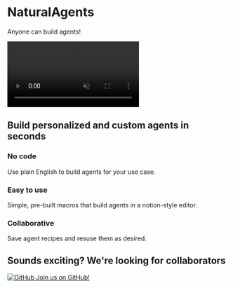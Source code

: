 
<div className="flex flex-col items-center justify-center text-center">
    <h1 className="text-6xl font-bold mt-8">NaturalAgents</h1>
    <p className="text-lg">Anyone can build agents!</p>
    <div className="w-full max-w-4xl mt-8 aspect-w-16 aspect-h-9 border-4 border-current rounded-lg dark:border-0">
        <video
        className="w-full h-full rounded-lg"
        controls
        autoPlay
        muted
        loop
        src={`${prefix}/static/videos/NaturalAgents Demo.mp4`}
        type="video/mp4"
        >
        </video>
    </div>

  <h2 className="text-3xl font-semibold mt-16 mb-8">
    Build personalized and custom agents in seconds
  </h2>
  <div className="grid grid-cols-1 md:grid-cols-3 gap-12 mt-12 w-full max-w-4xl">
    <div className="flex flex-col items-center p-4 border rounded-lg shadow-lg">
      <h3 className="text-xl font-semibold">No code</h3>
      <p className="mt-1">Use plain English to build agents for your use case.</p>
    </div>
    <div className="flex flex-col items-center p-4 border rounded-lg shadow-lg">
      <h3 className="text-xl font-semibold">Easy to use</h3>
      <p className="mt-1">Simple, pre-built macros that build agents in a notion-style editor.</p>
    </div>
    <div className="flex flex-col items-center p-4 border rounded-lg shadow-lg">
      <h3 className="text-xl font-semibold">Collaborative</h3>
      <p className="mt-1">Save agent recipes and resuse them as desired.</p>
    </div>
  </div>

  <div className="flex flex-col items-center text-center mt-16 space-y-4">
    <h2 className="text-3xl font-semibold">Sounds exciting? We're looking for collaborators</h2>
    <a
      href="https://github.com/NaturalAgents/NaturalAgents"
      target="_blank"
      rel="noopener noreferrer"
      className="inline-flex flex-row items-center px-6 py-3 text-white font-semibold rounded-lg transition hover:opacity-90"
      style={{background: "linear-gradient(135deg, #ff4f00, #ee0024, #850056, #00519c)"}}
    >
      <Image
        src={`${prefix}/static/images/github-mark-white.svg`}
        alt="GitHub"
        width={10}
        height={10}
        className="w-5 h-5 mr-2"
      />
      <span>Join us on GitHub!</span>
    </a>
  </div>


</div>
